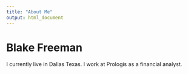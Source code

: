 ```yaml
---
title: "About Me"
output: html_document
---
```


# Blake Freeman

I currently live in Dallas Texas. 
I work at Prologis as a financial analyst.